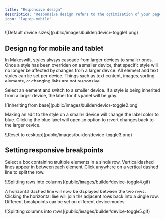 ```yaml
---
title: "Responsive design"
description: "Responsive design refers to the optimization of your page designs for different screen sizes. You can switch device modes at the top center of the page builder browser bar to switch into that breakpoint."
icon: "laptop-mobile"
---
```


<Frame>![Default device sizes](public/images/builder/device-toggle1.png)</Frame>

## Designing for mobile and tablet

In Makeswift, styles always cascade from larger devices to smaller ones. Once a style has been overriden on a smaller device, that specific style will no longer be affected by changes from a larger device. All element and text styles can be set per device. Things such as text content, images, sorting elements, or changing links are not responsive.

Select an element and switch to a smaller device. If a style is being inherited from a larger device, the label for it's panel will be gray.

<Frame>![Inheriting from base](public/images/builder/device-toggle2.png)</Frame>

Making an edit to the style on a smaller device will change the label color to blue. Clicking the blue label will open an option to revert changes back to the larger device.

<Frame>![Reset to desktop](public/images/builder/device-toggle3.png)</Frame>

## Setting responsive breakpoints

Select a box containing multiple elements in a single row. Vertical dashed lines appear in between each element. Click anywhere on a vertical dashed line to split the row.

<Frame>
  ![Splitting rows into columns](public/images/builder/device-toggle4.gif)
</Frame>

A horizontal dashed line will now be displayed between the two rows. Clicking the horizontal line will join the adjacent rows back into a single row. Different breakpoints can be set on different device modes.

<Frame>
  ![Splitting columns into rows](public/images/builder/device-toggle5.gif)
</Frame>

